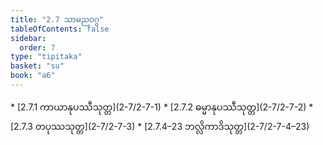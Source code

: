 ```yaml
---
title: "2.7 သာမညဝဂ္ဂ"
tableOfContents: false
sidebar:
  order: 7
type: "tipitaka"
basket: "su"
book: "a6"
---
```



<DynamicBreadcrumb />



<TableOfContents book="a6" section="2.7">
* [2.7.1 ကာယာနုပဿီသုတ္တ](2-7/2-7-1)
* [2.7.2 ဓမ္မာနုပဿီသုတ္တ](2-7/2-7-2)
* [2.7.3 တပုဿသုတ္တ](2-7/2-7-3)
* [2.7.4–23 ဘလ္လိကာဒိသုတ္တ](2-7/2-7-4–23)
</TableOfContents>